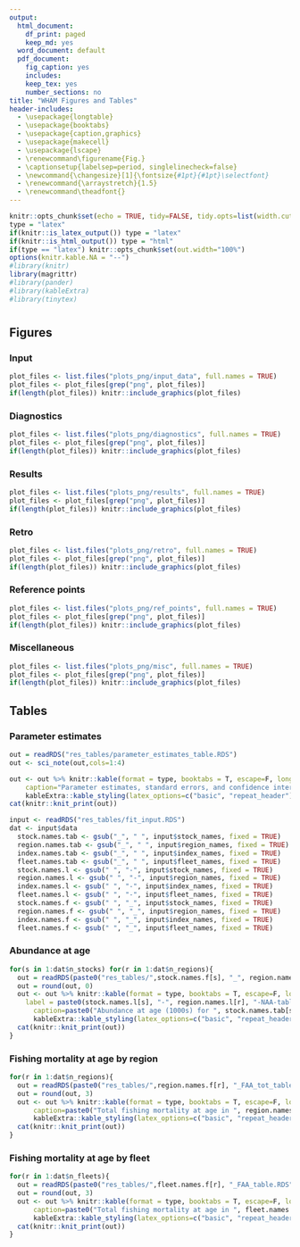 ```yaml
---
output:
  html_document:
    df_print: paged
    keep_md: yes
  word_document: default
  pdf_document:
    fig_caption: yes
    includes:
    keep_tex: yes
    number_sections: no
title: "WHAM Figures and Tables"
header-includes:
  - \usepackage{longtable}
  - \usepackage{booktabs}
  - \usepackage{caption,graphics}
  - \usepackage{makecell}
  - \usepackage{lscape}
  - \renewcommand\figurename{Fig.}
  - \captionsetup{labelsep=period, singlelinecheck=false}
  - \newcommand{\changesize}[1]{\fontsize{#1pt}{#1pt}\selectfont}
  - \renewcommand{\arraystretch}{1.5}
  - \renewcommand\theadfont{}
---
```



```r
knitr::opts_chunk$set(echo = TRUE, tidy=FALSE, tidy.opts=list(width.cutoff=60), warning = FALSE, message = FALSE, fig.align = "center")
type = "latex"
if(knitr::is_latex_output()) type = "latex"
if(knitr::is_html_output()) type = "html"
if(type == "latex") knitr::opts_chunk$set(out.width="100%")
options(knitr.kable.NA = "--")
#library(knitr)
library(magrittr)
#library(pander)
#library(kableExtra)
#library(tinytex)
```
# {.tabset}

## Figures {.tabset}

### Input

```r
plot_files <- list.files("plots_png/input_data", full.names = TRUE)
plot_files <- plot_files[grep("png", plot_files)]
if(length(plot_files)) knitr::include_graphics(plot_files)
```

### Diagnostics

```r
plot_files <- list.files("plots_png/diagnostics", full.names = TRUE)
plot_files <- plot_files[grep("png", plot_files)]
if(length(plot_files)) knitr::include_graphics(plot_files)
```

### Results

```r
plot_files <- list.files("plots_png/results", full.names = TRUE)
plot_files <- plot_files[grep("png", plot_files)]
if(length(plot_files)) knitr::include_graphics(plot_files)
```

### Retro

```r
plot_files <- list.files("plots_png/retro", full.names = TRUE)
plot_files <- plot_files[grep("png", plot_files)]
if(length(plot_files)) knitr::include_graphics(plot_files)
```

### Reference points

```r
plot_files <- list.files("plots_png/ref_points", full.names = TRUE)
plot_files <- plot_files[grep("png", plot_files)]
if(length(plot_files)) knitr::include_graphics(plot_files)
```

### Miscellaneous

```r
plot_files <- list.files("plots_png/misc", full.names = TRUE)
plot_files <- plot_files[grep("png", plot_files)]
if(length(plot_files)) knitr::include_graphics(plot_files)
```

## Tables {.tabset}

### Parameter estimates

```r
out = readRDS("res_tables/parameter_estimates_table.RDS")
out <- sci_note(out,cols=1:4)

out <- out %>% knitr::kable(format = type, booktabs = T, escape=F, longtable = T, row.names = T,label = "par-table",
    caption="Parameter estimates, standard errors, and confidence intervals. Rounded to 3 decimal places.", align = c(rep("r",4))) %>%
    kableExtra::kable_styling(latex_options=c("basic", "repeat_header")) %>% kableExtra::landscape()
cat(knitr::knit_print(out))

input <- readRDS("res_tables/fit_input.RDS")
dat <- input$data
  stock.names.tab <- gsub("_", " ", input$stock_names, fixed = TRUE)
  region.names.tab <- gsub("_", " ", input$region_names, fixed = TRUE)
  index.names.tab <- gsub("_", " ", input$index_names, fixed = TRUE)
  fleet.names.tab <- gsub("_", " ", input$fleet_names, fixed = TRUE)
  stock.names.l <- gsub(" ", "-", input$stock_names, fixed = TRUE)
  region.names.l <- gsub(" ", "-", input$region_names, fixed = TRUE)
  index.names.l <- gsub(" ", "-", input$index_names, fixed = TRUE)
  fleet.names.l <- gsub(" ", "-", input$fleet_names, fixed = TRUE)
  stock.names.f <- gsub(" ", "_", input$stock_names, fixed = TRUE)
  region.names.f <- gsub(" ", "_", input$region_names, fixed = TRUE)
  index.names.f <- gsub(" ", "_", input$index_names, fixed = TRUE)
  fleet.names.f <- gsub(" ", "_", input$fleet_names, fixed = TRUE)
```

### Abundance at age

```r
for(s in 1:dat$n_stocks) for(r in 1:dat$n_regions){
  out = readRDS(paste0("res_tables/",stock.names.f[s], "_", region.names.f[r], "_NAA_table.RDS"))
  out = round(out, 0)
  out <- out %>% knitr::kable(format = type, booktabs = T, escape=F, longtable = T, row.names = T, 
    label = paste0(stock.names.l[s], "-", region.names.l[r], "-NAA-table"), 
      caption=paste0("Abundance at age (1000s) for ", stock.names.tab[s], " in ", region.names.tab[r],".")) %>%
      kableExtra::kable_styling(latex_options=c("basic", "repeat_header")) #%>%
  cat(knitr::knit_print(out))
}
```

### Fishing mortality at age by region

```r
for(r in 1:dat$n_regions){
  out = readRDS(paste0("res_tables/",region.names.f[r], "_FAA_tot_table.RDS"))
  out = round(out, 3)
  out <- out %>% knitr::kable(format = type, booktabs = T, escape=F, longtable = T, row.names = T, label = paste0(region.names.l[r], "-region-FAA-table"),
      caption=paste0("Total fishing mortality at age in ", region.names.tab[r], ".")) %>%
      kableExtra::kable_styling(latex_options=c("basic", "repeat_header")) #%>%
  cat(knitr::knit_print(out))
}
```

### Fishing mortality at age by fleet

```r
for(r in 1:dat$n_fleets){
  out = readRDS(paste0("res_tables/",fleet.names.f[r], "_FAA_table.RDS"))
  out = round(out, 3)
  out <- out %>% knitr::kable(format = type, booktabs = T, escape=F, longtable = T, row.names = T, label = paste0(fleet.names.l[r], "-fleet-FAA-table"),
      caption=paste0("Total fishing mortality at age in ", fleet.names.tab[r], ".")) %>%
      kableExtra::kable_styling(latex_options=c("basic", "repeat_header")) #%>%
  cat(knitr::knit_print(out))
}
```
